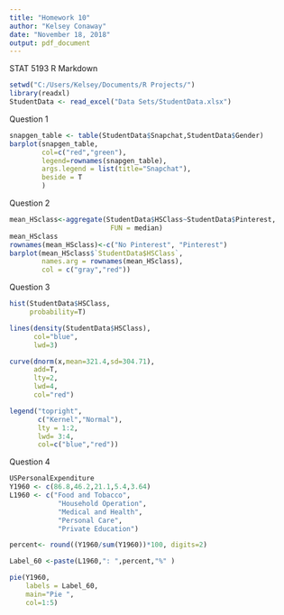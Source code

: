 ---
title: "Homework 10"
author: "Kelsey Conaway"
date: "November 18, 2018"
output: pdf_document
---
STAT 5193
R Markdown

```{r}
setwd("C:/Users/Kelsey/Documents/R Projects/")
library(readxl)
StudentData <- read_excel("Data Sets/StudentData.xlsx")
```

Question 1
```{r}
snapgen_table <- table(StudentData$Snapchat,StudentData$Gender)
barplot(snapgen_table,
        col=c("red","green"),
        legend=rownames(snapgen_table),
        args.legend = list(title="Snapchat"),
        beside = T
        )
```

Question 2
```{r}
mean_HSclass<-aggregate(StudentData$HSClass~StudentData$Pinterest,
                         FUN = median)
mean_HSclass
rownames(mean_HSclass)<-c("No Pinterest", "Pinterest")
barplot(mean_HSclass$`StudentData$HSClass`,
        names.arg = rownames(mean_HSclass),
        col = c("gray","red"))
```

Question 3
```{r}
hist(StudentData$HSClass,
     probability=T)

lines(density(StudentData$HSClass),
      col="blue",
      lwd=3)

curve(dnorm(x,mean=321.4,sd=304.71),
      add=T,
      lty=2,
      lwd=4,
      col="red")

legend("topright",
       c("Kernel","Normal"),
       lty = 1:2,
       lwd= 3:4,
       col=c("blue","red"))
```

Question 4
```{r}
USPersonalExpenditure
Y1960 <- c(86.8,46.2,21.1,5.4,3.64)
L1960 <- c("Food and Tobacco",
            "Household Operation",
            "Medical and Health",
            "Personal Care",
            "Private Education")

percent<- round((Y1960/sum(Y1960))*100, digits=2)

Label_60 <-paste(L1960,": ",percent,"%" )

pie(Y1960,
    labels = Label_60,
    main="Pie ",
    col=1:5)
```


